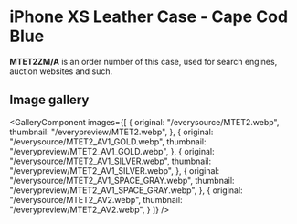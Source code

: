 
# iPhone XS Leather Case - Cape Cod Blue

<Callout type='info' emoji='👉🏻'>**MTET2ZM/A** is an order number of this case, used for search engines, auction websites and such.</Callout>

## Image gallery

<GalleryComponent
    images={[
      {
        original: "/everysource/MTET2.webp",
        thumbnail: "/everypreview/MTET2.webp",
      },
      {
        original: "/everysource/MTET2_AV1_GOLD.webp",
        thumbnail: "/everypreview/MTET2_AV1_GOLD.webp",
      },
      {
        original: "/everysource/MTET2_AV1_SILVER.webp",
        thumbnail: "/everypreview/MTET2_AV1_SILVER.webp",
      },
      {
        original: "/everysource/MTET2_AV1_SPACE_GRAY.webp",
        thumbnail: "/everypreview/MTET2_AV1_SPACE_GRAY.webp",
      },
      {
        original: "/everysource/MTET2_AV2.webp",
        thumbnail: "/everypreview/MTET2_AV2.webp",
      }
    ]}
  />

